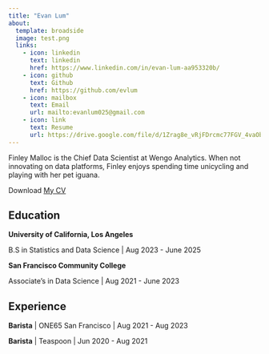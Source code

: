 ```yaml
---
title: "Evan Lum"
about:
  template: broadside
  image: test.png
  links:
    - icon: linkedin
      text: linkedin
      href: https://www.linkedin.com/in/evan-lum-aa953320b/
    - icon: github
      text: Github
      href: https://github.com/evlum
    - icon: mailbox
      text: Email
      url: mailto:evanlum025@gmail.com
    - icon: link
      text: Resume
      url: https://drive.google.com/file/d/1Zrag8e_vRjFDrcmc77FGV_4vaObW7R4p/view?usp=sharing
---
```


Finley Malloc is the Chief Data Scientist at Wengo Analytics. When not innovating on data platforms, Finley enjoys spending time unicycling and playing with her pet iguana.

Download [My CV](Evan_Lum_Resume.pdf)

## Education

**University of California, Los Angeles**

B.S in Statistics and Data Science \| Aug 2023 - June 2025

**San Francisco Community College**

Associate's in Data Science \| Aug 2021 - June 2023

## Experience

**Barista** \| ONE65 San Francisco \| Aug 2021 - Aug 2023

**Barista** \| Teaspoon \| Jun 2020 - Aug 2021
